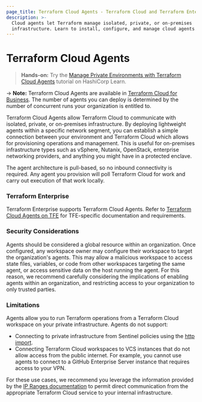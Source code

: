 ```yaml
---
page_title: Terraform Cloud Agents - Terraform Cloud and Terraform Enterprise
description: >-
  Cloud agents let Terraform manage isolated, private, or on-premises
  infrastructure. Learn to install, configure, and manage cloud agents.
---
```


# Terraform Cloud Agents

> **Hands-on:** Try the [Manage Private Environments with Terraform Cloud Agents](https://learn.hashicorp.com/tutorials/terraform/cloud-agents?in=terraform/modules&utm_source=WEBSITE&utm_medium=WEB_IO&utm_offer=ARTICLE_PAGE&utm_content=DOCS) tutorial on HashiCorp Learn.

-> **Note:** Terraform Cloud Agents are available in [Terraform Cloud for Business](https://www.hashicorp.com/products/terraform/pricing). The number of agents you can deploy is determined by the number of concurrent runs your organization is entitled to.

Terraform Cloud Agents allow Terraform Cloud to communicate with isolated, private, or on-premises infrastructure. By deploying lightweight agents within a specific network segment, you can establish a simple connection between your environment and Terraform Cloud which allows for provisioning operations and management. This is useful for on-premises infrastructure types such as vSphere, Nutanix, OpenStack, enterprise networking providers, and anything you might have in a protected enclave.

The agent architecture is pull-based, so no inbound connectivity is required. Any agent you provision will poll Terraform Cloud for work and carry out execution of that work locally.

### Terraform Enterprise

Terraform Enterprise supports Terraform Cloud Agents. Refer to
[Terraform Cloud Agents on TFE](/enterprise/admin/agents-on-tfe) for
TFE-specific documentation and requirements.

### Security Considerations

Agents should be considered a global resource within an organization. Once configured, any workspace owner may configure their workspace to target the organization's agents. This may allow a malicious workspace to access state files, variables, or code from other workspaces targeting the same agent, or access sensitive data on the host running the agent. For this reason, we recommend carefully considering the implications of enabling agents within an organization, and restricting access to your organization to only trusted parties.

### Limitations

Agents allow you to run Terraform operations from a Terraform Cloud workspace on your private infrastructure. Agents do not support:

- Connecting to private infrastructure from Sentinel policies using the [http import](https://docs.hashicorp.com/sentinel/imports/http).
- Connecting Terraform Cloud workspaces to VCS instances that do not allow access from the public internet. For example, you cannot use agents to connect to a GitHub Enterprise Server instance that requires access to your VPN.

For these use cases, we recommend you leverage the information provided by the [IP Ranges documentation](/cloud-docs/architectural-details/ip-ranges) to permit direct communication from the appropriate Terraform Cloud service to your internal infrastructure.



